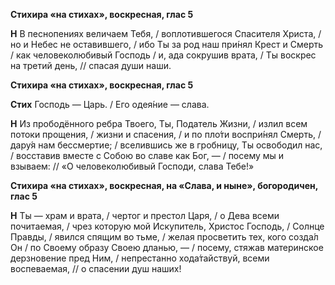 **Стихира «на стихах», воскресная, глас 5**

**Н** В песнопениях величаем Тебя, / воплотившегося Спасителя Христа, / но и Небес не оставившего, / ибо Ты за род наш при́нял Крест и Смерть / как человеколюбивый Господь / и, ада сокрушив врата, / Ты воскрес на третий день, // спасая души наши.

**Стихира «на стихах», воскресная, глас 5**

**Стих** Господь — Царь. / Его одея́ние — слава.

**Н** Из прободённого ребра Твоего, Ты, Податель Жизни, / излил всем потоки прощения, / жизни и спасения, / и по пло́ти воспри́нял Смерть, / дару́я нам бессмертие; / вселившись же в гробницу, Ты освободил нас, / восставив вместе с Собою во славе как Бог, — / посему мы и взываем: // «О человеколюбивый Господи, слава Тебе!»

**Стихира «на стихах», воскресная, на «Слава, и ныне», богородичен, глас 5**

**Н** Ты — храм и врата, / чертог и престол Царя, / о Дева всеми почитаемая, / чрез которую мой Искупитель, Христос Господь, / Солнце Правды, / явился спящим во тьме, / желая просветить тех, кого созда́л Он / по Своему образу Своею дланью, — / посему, стяжав материнское дерзновение пред Ним, / непрестанно хода́тайствуй, всеми воспеваемая, // о спасении душ наших!
